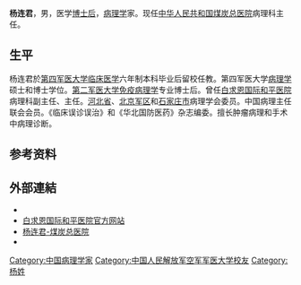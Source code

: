 {{notability unreferenced|time=2010-04-04T19:40:34+00:00}}
{{unreferenced|time=2010-04-04T19:40:34+00:00}}
'''杨连君'''，男，医学[[博士后|博士后]]，[[病理学|病理学]]家。现任[[中华人民共和国|中华人民共和国]][[煤炭总医院|煤炭总医院]]病理科主任。

==生平==
杨连君於[[第四军医大学|第四军医大学]][[临床医学|临床医学]]六年制本科毕业后留校任教。第四军医大学[[病理学|病理学]]硕士和博士学位。[[第二军医大学|第二军医大学]][[免疫病理学|免疫病理学]]专业博士后。曾任[[白求恩国际和平医院|白求恩国际和平医院]]病理科副主任、主任。[[河北省|河北省]]、[[北京军区|北京军区]]和[[石家庄市|石家庄市]]病理学会委员。中国病理主任联会会员。《临床误诊误治》和《华北国防医药》杂志编委。擅长肿瘤病理和手术中病理诊断。

==参考资料==
{{reflist}}

==外部連結==
*{{weibo|lianjunyang}}
* [https://web.archive.org/web/20090630213923/http://www.peacehospital.com/department/Experts.asp?ExpertsID=230 白求恩国际和平医院官方网站]
* [http://www.mtzyy.com.cn/Html/Doctors/Main/Detail_25.html 杨连君-煤炭总医院] {{Wayback|url=http://www.mtzyy.com.cn/Html/Doctors/Main/Detail_25.html |date=20181004103842 }}
* {{cite journal |author1=杨连君 |author2=刘也良 |title=杨连君:医路难行 仍要继续 |journal=中国卫生 |date=2014 |issue=6 |page=21-22 |url=https://www.ixueshu.com/document/738e35bdd726a864318947a18e7f9386.html |accessdate=2018-10-03 |archive-date=2019-08-18 |archive-url=https://web.archive.org/web/20190818191653/https://www.ixueshu.com/document/738e35bdd726a864318947a18e7f9386.html |dead-url=no }} <!-- 无有效介绍 -->

{{DEFAULTSORT:Y}}
[[Category:中国病理学家|Category:中国病理学家]]
[[Category:中国人民解放军空军军医大学校友|Category:中国人民解放军空军军医大学校友]]
[[Category:杨姓|Category:杨姓]]